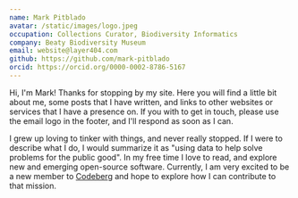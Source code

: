 ```yaml
---
name: Mark Pitblado
avatar: /static/images/logo.jpeg
occupation: Collections Curator, Biodiversity Informatics
company: Beaty Biodiversity Museum
email: website@layer404.com
github: https://github.com/mark-pitblado
orcid: https://orcid.org/0000-0002-8786-5167
---
```


Hi, I'm Mark! Thanks for stopping by my site. Here you will find a little bit about me, some posts that I have written, and links to other websites or services that I have a presence on. If you with to get in touch, please use the email logo in the footer, and I'll respond as soon as I can.

I grew up loving to tinker with things, and never really stopped. If I were to describe what I do, I would summarize it as "using data to help solve problems for the public good". In my free time I love to read, and explore new and emerging open-source software. Currently, I am very excited to be a new member to [Codeberg](https://codeberg.org) and hope to explore how I can contribute to that mission.
